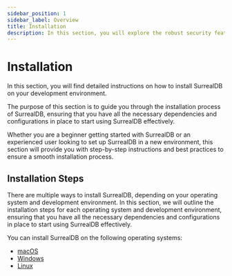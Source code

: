 ```yaml
---
sidebar_position: 1
sidebar_label: Overview
title: Installation
description: In this section, you will explore the robust security features and best practices that SurrealDB offers to protect your data and ensure the integrity of your applications.
---
```


# Installation

In this section, you will find detailed instructions on how to install SurrealDB on your development environment.

The purpose of this section is to guide you through the installation process of SurrealDB, ensuring that you have all the necessary dependencies and configurations in place to start using SurrealDB effectively.

Whether you are a beginner getting started with SurrealDB or an experienced user looking to set up SurrealDB in a new environment, this section will provide you with step-by-step instructions and best practices to ensure a smooth installation process.

## Installation Steps

There are multiple ways to install SurrealDB, depending on your operating system and development environment. In this section, we will outline the installation steps for each operating system and development environment, ensuring that you have all the necessary dependencies and configurations in place to start using SurrealDB effectively.

You can install SurrealDB on the following operating systems:

- [macOS](/docs/surrealdb/installation/macos)
- [Windows](/docs/surrealdb/installation/windows)
- [Linux](/docs/surrealdb/installation/linux)